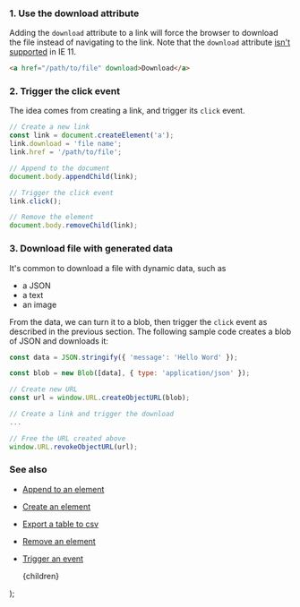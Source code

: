 
### 1. Use the download attribute

Adding the `download` attribute to a link will force the browser to download the file instead of navigating to the link.
Note that the `download` attribute [isn't supported](https://caniuse.com/#feat=download) in IE 11.

```html
<a href="/path/to/file" download>Download</a>
```

### 2. Trigger the click event

The idea comes from creating a link, and trigger its `click` event.

```js
// Create a new link
const link = document.createElement('a');
link.download = 'file name';
link.href = '/path/to/file';

// Append to the document
document.body.appendChild(link);

// Trigger the click event
link.click();

// Remove the element
document.body.removeChild(link);
```

### 3. Download file with generated data

It's common to download a file with dynamic data, such as

-   a JSON
-   a text
-   an image

From the data, we can turn it to a blob, then trigger the `click` event as described in the previous section.
The following sample code creates a blob of JSON and downloads it:

```js
const data = JSON.stringify({ 'message': 'Hello Word' });

const blob = new Blob([data], { type: 'application/json' });

// Create new URL
const url = window.URL.createObjectURL(blob);

// Create a link and trigger the download
...

// Free the URL created above
window.URL.revokeObjectURL(url);
```

### See also

-   [Append to an element](/append-to-an-element)
-   [Create an element](/create-an-element)
-   [Export a table to csv](/export-a-table-to-csv)
-   [Remove an element](/remove-an-element)
-   [Trigger an event](/trigger-an-event)

    <PostLayout keywords="" title="Download a file">
        {children}
    </PostLayout>
);
